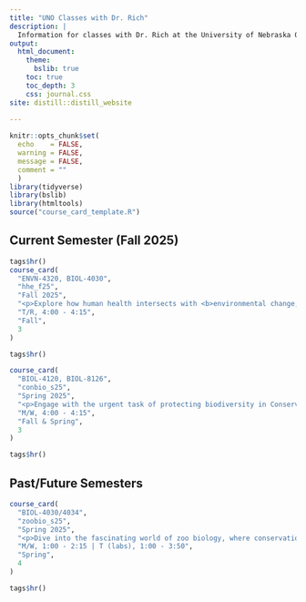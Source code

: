 ```yaml
---
title: "UNO Classes with Dr. Rich"
description: |
  Information for classes with Dr. Rich at the University of Nebraska Omaha
output:
  html_document:
    theme:
      bslib: true
    toc: true
    toc_depth: 3
    css: journal.css
site: distill::distill_website
    
---
```


```r
knitr::opts_chunk$set(
  echo    = FALSE,
  warning = FALSE,
  message = FALSE,
  comment = ""
  )
library(tidyverse)
library(bslib)
library(htmltools)
source("course_card_template.R")
```

## Current Semester (Fall 2025)

```r
tags$hr()
course_card(
  "ENVN-4320, BIOL-4030",
  "hhe_f25",
  "Fall 2025",
  "<p>Explore how human health intersects with <b>environmental change, urbanization, and social justice</b> in this engaging interdisciplinary course designed to appeal broadly to students across the humanities, social sciences, pre-health fields, and environmental studies. Delve into critical contemporary issues such as <b>climate justice, urban health disparities, impacts of food production, emerging infectious diseases, and environmental toxicology</b>. Real-world case studies—including the Flint water crisis, zoonotic pandemics, and climate-induced health challenges—will ground your exploration in tangible scenarios.</p><p>Course materials uniquely incorporate curated <b>podcast playlists</b> and <b>documentary films</b>, <b>enriching discussions</b> and broadening perspectives on urgent global health and environmental challenges. Through lively discussions and practical activities, you'll develop thoughtful insights and innovative ideas for creating healthier communities and sustainable futures.</p>",
  "T/R, 4:00 - 4:15",
  "Fall",
  3
)

tags$hr()
```

```r
course_card(
  "BIOL-4120, BIOL-8126",
  "conbio_s25",
  "Spring 2025",
  "<p>Engage with the urgent task of protecting biodiversity in Conservation Biology—a dynamic, interdisciplinary course addressing the global ecological crisis. Often described as a <emph>crisis discipline</emph>, conservation biology emphasizes swift, informed actions in response to rapidly evolving environmental challenges. You'll explore topics like <b>species extinction, habitat loss, ecosystem management, invasive species, climate impacts, and conservation genetics</b> through engaging discussions and real-world case studies. Skills-based assignments and activities will introduce you to <b>essential tools for management, practical application, and quantitative assessment</b>.</p><p>Open to students across biology, environmental sciences, social sciences, and humanities, this course empowers you with the knowledge and practical skills needed to contribute meaningfully to conservation efforts.</p>",
  "M/W, 4:00 - 4:15",
  "Fall & Spring",
  3
)

tags$hr()
```

## Past/Future Semesters

```r
course_card(
  "BIOL-4030/4034",
  "zoobio_s25",
  "Spring 2025",
  "<p>Dive into the fascinating world of zoo biology, where conservation, animal welfare, and management intersect. This dynamic course explores the roles of modern zoos in <b>biodiversity conservation</b>, <b>assurance populations</b>, and <b>community engagement</b>. Engage deeply with key topics such as <b>population genetics and demography</b>, <b>nutrition</b>, <b>reproductive technologies</b>, <b>behavioral training</b>, <b>environmental enrichment</b>, and <b>welfare assessment</b>.</p><p>Through interactive labs and workshops, you'll gain hands-on experience in creating Institutional Collection Plans, designing enrichment programs, analyzing studbook data, and assessing animal welfare. Critically examine ethical considerations and emerging practices shaping the future of zoos, and develop practical, evidence-based strategies to enhance animal care and conservation outcomes.</p>",
  "M/W, 1:00 - 2:15 | T (labs), 1:00 - 3:50",
  "Spring",
  4
)

tags$hr()
```

